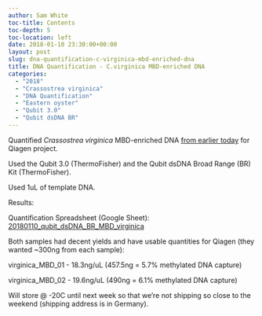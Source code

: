 ```yaml
---
author: Sam White
toc-title: Contents
toc-depth: 5
toc-location: left
date: 2018-01-10 23:30:00+00:00
layout: post
slug: dna-quantification-c-virginica-mbd-enriched-dna
title: DNA Quantification - C.virginica MBD-enriched DNA
categories:
  - "2018"
  - "Crassostrea virginica"
  - "DNA Quantification"
  - "Eastern oyster"
  - "Qubit 3.0"
  - "Qubit dsDNA BR"
---
```


Quantified _Crassostrea virginica_ MBD-enriched DNA [from earlier today](../2018-01-10-mbd-enrichment-crassostrea-virginica-sheared-dna-day-3/index.qmd) for Qiagen project.

Used the Qubit 3.0 (ThermoFisher) and the Qubit dsDNA Broad Range (BR) Kit (ThermoFisher).

Used 1uL of template DNA.

Results:

Quantification Spreadsheet (Google Sheet): [20180110_qubit_dsDNA_BR_MBD_virginica](https://docs.google.com/spreadsheets/d/1HVwlkcCn2AmhJQAHbP4GYSD-V4-ZnahiD55kc9PdjYs/edit?usp=sharing)

Both samples had decent yields and have usable quantities for Qiagen (they wanted ~300ng from each sample):

virginica_MBD_01 - 18.3ng/uL (457.5ng = 5.7% methylated DNA capture)

virginica_MBD_02 - 19.6ng/uL (490ng = 6.1% methylated DNA capture)

Will store @ -20C until next week so that we're not shipping so close to the weekend (shipping address is in Germany).
